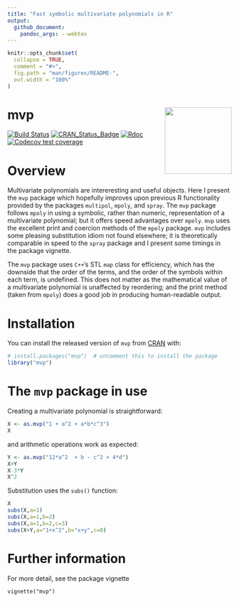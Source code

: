 ```yaml
---
title: "Fast symbolic multivariate polynomials in R"
output:
  github_document:
    pandoc_args: --webtex
---
```


<!-- README.md is generated from README.Rmd. Please edit that file -->

```r
knitr::opts_chunk$set(
  collapse = TRUE,
  comment = "#>",
  fig.path = "man/figures/README-",
  out.width = "100%"
)
```

# mvp <img src="man/figures/mvp.png" width = "150" align="right" />

<!-- badges: start -->
[![Build Status](https://travis-ci.org/RobinHankin/mvp.svg?branch=master)](https://travis-ci.org/RobinHankin/mvp)
[![CRAN_Status_Badge](https://www.r-pkg.org/badges/version/mvp)](https://cran.r-project.org/package=mvp)
[![Rdoc](https://www.rdocumentation.org/badges/version/mvp)](https://www.rdocumentation.org/packages/mvp)
[![Codecov test coverage](https://codecov.io/gh/RobinHankin/mvp/branch/master/graph/badge.svg)](https://codecov.io/gh/RobinHankin/mvp/branch/master)
<!-- badges: end -->

# Overview

Multivariate polynomials are intereresting and useful objects.  Here I
present the `mvp` package which hopefully improves upon previous R
functionality provided by the packages `multipol`, `mpoly`, and
`spray`.  The `mvp` package follows `mpoly` in using a symbolic,
rather than numeric, representation of a multivariate polynomial; but
it offers speed advantages over `mpoly`.  `mvp` uses the excellent
print and coercion methods of the `mpoly` package.  `mvp` includes
some pleasing substitution idiom not found elsewhere; it is
theoretically comparable in speed to the `spray` package and I present
some timings in the package vignette.

The `mvp` package uses `C++`'s STL `map` class for efficiency, which
has the downside that the order of the terms, and the order of the
symbols within each term, is undefined.  This does not matter as the
mathematical value of a multivariate polynomial is unaffected by
reordering; and the print method (taken from `mpoly`) does a good job
in producing human-readable output.


# Installation

You can install the released version of `mvp` from [CRAN](https://CRAN.R-project.org) with:

```r
# install.packages("mvp")  # uncomment this to install the package
library("mvp")
```

# The `mvp` package in use

Creating a multivariate polynomial is straightforward:

```r
X <- as.mvp("1 + a^2 + a*b*c^3")
X
```


and arithmetic operations work as expected:

```r
Y <- as.mvp("12*a^2  + b - c^2 + 4*d")
X+Y
X-3*Y
X^2
```

Substitution uses the `subs()` function:

```r
X
subs(X,a=1)
subs(X,a=1,b=2)
subs(X,a=1,b=2,c=3)
subs(X+Y,a="1+x^2",b="x+y",c=0)
```


# Further information

For more detail, see the package vignette

`vignette("mvp")`
